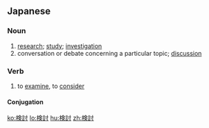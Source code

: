 {{also|檢討|检讨}}
==Japanese==
{{ja-kanjitab|けん|とう|yomi=o}}

===Noun===
{{ja-noun|けんとう|kyu=檢討}}

# [[research]]; [[study]]; [[investigation]]
# conversation or debate concerning a particular topic; [[discussion]]

===Verb===
{{ja-verb-suru|tr=trans|けんとう|kyu=檢討}}

# to [[examine]], to [[consider]]
#: {{ja-usex|地球温暖化対策を検討する|ちきゅう おんだんか たいさく を けんとう する|consider measures to cope with global warming}}

====Conjugation====
{{ja-suru|けんとう}}

[[ko:検討]]
[[lo:検討]]
[[hu:検討]]
[[zh:検討]]